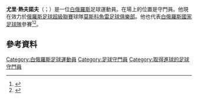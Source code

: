 '''尤里·熱夫諾夫'''（{{lang-be|Юры Жаўноў}}；{{bd|1981年|4月17日}}）是一位[[白俄羅斯|白俄羅斯]]足球運動員。在場上的位置是守門員。他現在效力於[[俄羅斯足球超級聯賽|俄羅斯足球超級聯賽]]球隊[[莫斯科魚雷足球俱樂部|莫斯科魚雷足球俱樂部]]。他也代表[[白俄羅斯國家足球隊|白俄羅斯國家足球隊]]參賽<ref>{{FIFA player|210615|Yuriy Zhaunou}}</ref><ref>{{cite web|publisher=''RSSSF''|title=Belarus – Record International Players|url=http://www.rsssf.com/miscellaneous/witr-recintlp.html|accessdate=2008-10-15|archive-date=2008-10-24|archive-url=https://web.archive.org/web/20081024092227/http://www.rsssf.com/miscellaneous/witr-recintlp.html|dead-url=no}}</ref>。
==參考資料==
{{Reflist}}

{{DEFAULTSORT: Zhevnov, Yuri}}
[[Category:白俄羅斯足球運動員|Category:白俄羅斯足球運動員]]
[[Category:足球守門員|Category:足球守門員]]
[[Category:取得進球的足球守門員|Category:取得進球的足球守門員]]